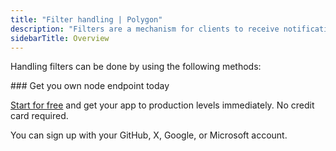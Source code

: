 ```yaml
---
title: "Filter handling | Polygon"
description: "Filters are a mechanism for clients to receive notifications of changes to the Polygon blockchain. The methods described in this section allow developers to retrieve the changes that happened since the filter was last polled or allow them to delete it."
sidebarTitle: Overview
---
```


Handling filters can be done by using the following methods:

<CardGroup>
<Card title="eth_getFilterChanges | Polygon" href="/reference/getfilterchanges" icon="angle-right" iconType="solid" horizontal />
<Card title="eth_uninstallFilter | Polygon" href="/reference/uninstallfilter" icon="angle-right" iconType="solid" horizontal />
</CardGroup>

<Check>
  ### Get you own node endpoint today

  [Start for free](https://console.chainstack.com/) and get your app to production levels immediately. No credit card required.

  You can sign up with your GitHub, X, Google, or Microsoft account.
</Check>
